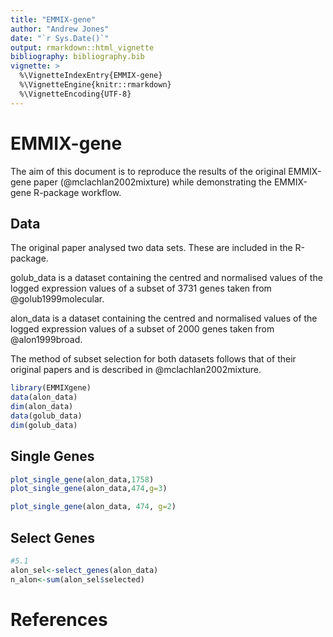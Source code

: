 ```yaml
---
title: "EMMIX-gene"
author: "Andrew Jones"
date: "`r Sys.Date()`"
output: rmarkdown::html_vignette
bibliography: bibliography.bib
vignette: >
  %\VignetteIndexEntry{EMMIX-gene}
  %\VignetteEngine{knitr::rmarkdown}
  %\VignetteEncoding{UTF-8}
---
```


# EMMIX-gene 
The aim of this document is to reproduce the results of the original EMMIX-gene paper (@mclachlan2002mixture) while demonstrating the EMMIX-gene R-package workflow.


## Data
The original paper analysed two data sets. These are included in the R-package. 

golub_data is a dataset containing the centred and normalised values of the logged expression values of a subset of 3731 genes taken from @golub1999molecular.

alon_data is a dataset containing the centred and normalised values of the logged expression values of a subset of 2000 genes taken from @alon1999broad.

The method of subset selection for both datasets follows that of their original papers and is described in @mclachlan2002mixture.

```r
library(EMMIXgene)
data(alon_data)
dim(alon_data)
data(golub_data)
dim(golub_data)

```

## Single Genes

```r
plot_single_gene(alon_data,1758) 
plot_single_gene(alon_data,474,g=3) 
```

```r
plot_single_gene(alon_data, 474, g=2) 
```

## Select Genes
```r
#5.1
alon_sel<-select_genes(alon_data)
n_alon<-sum(alon_sel$selected)
```

<!-- #5.1.1 -->
<!-- alon_top<-top_genes_cluster_tissues(alon_sel, n_alon, k=6) -->
<!-- alon_top_50<-top_genes_cluster_tissues(alon_sel, 50, k=6) -->

<!-- heat_maps(alon_sel$all_genes[alon_top$top_genes,], alon_top$clustering) -->
<!-- heat_maps(alon_sel$all_genes[alon_top_50$top_genes,], alon_top_50$clustering) -->


<!-- #5.1.2 -->
<!-- alon_clus_20<-cluster_genes(alon_sel2, 10) -->
<!-- alon_clus_20_t<-cluster_tissues(alon_sel, alon_clus_20, method='t', q=4) -->

<!-- for(j in 1:10){ -->
<!--   plot<-heat_maps(alon_sel$genes[alon_clus_20$classification==j,], alon_clus_20_t[j,])  -->
<!--   print(plot) -->
<!-- } -->

<!-- golub_sel<-select_genes(golub_data) -->
<!-- golub_sel2<-select_genes(dat=golub_data, random_starts=8, max_it = 100, ll_thresh = 8, min_clust_size = 8, tol = 0.00001, start_method ="kmeans", three = T) -->

<!-- #5.2 -->
<!-- golub_clus_g<-cluster_genes(golub_sel) -->
<!-- n_golub<-sum(golub_sel2$selected) -->

<!-- golub_clus_40<-cluster_genes(golub_sel2, 20) -->
<!-- golub_clus_40_t<-cluster_tissues(golub_sel2, golub_clus_40, method='t', q=8) -->

<!-- golub_top_50<-top_genes_cluster_tissues(golub_sel2, 50, q=6) -->


<!-- heat_maps(golub_sel$all_genes[golub_top_50$top_genes,], golub_top_50$clustering) -->

<!-- for(j in 1:10){ -->
<!--   plot<-heat_maps(golub_sel2$genes[golub_clus_40$classification==j,], golub_clus_40_t[j,])  -->
<!--   print(plot) -->
<!-- } -->


<!-- golub_top_50<-top_genes_cluster_tissues(golub_sel2, 50, q=6, g=2) -->



# References